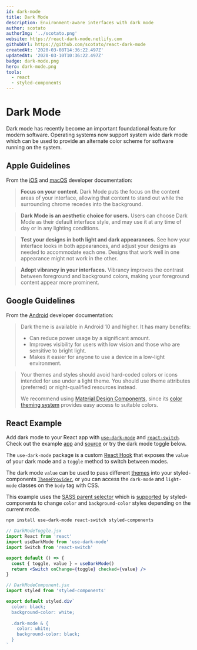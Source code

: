 ```yaml
---
id: dark-mode
title: Dark Mode
description: Environment-aware interfaces with dark mode
author: scotato
authorImg: '../scotato.png'
website: https://react-dark-mode.netlify.com
githubUrl: https://github.com/scotato/react-dark-mode
createdAt: '2020-03-08T14:36:22.497Z'
updatedAt: '2020-03-10T10:36:22.497Z'
badge: dark-mode.png
hero: dark-mode.png
tools:
  - react
  - styled-components
---
```

# Dark Mode
Dark mode has recently become an important foundational feature for modern software. Operating systems now support system wide dark mode which can be used to provide an alternate color scheme for software running on the system.

## Apple Guidelines
From the [iOS](https://developer.apple.com/design/human-interface-guidelines/ios/visual-design/dark-mode/) and [macOS](https://developer.apple.com/design/human-interface-guidelines/macos/visual-design/dark-mode/) developer documentation:

> **Focus on your content.** Dark Mode puts the focus on the content areas of your interface, allowing that content to stand out while the surrounding chrome recedes into the background.

> **Dark Mode is an aesthetic choice for users.** Users can choose Dark Mode as their default interface style, and may use it at any time of day or in any lighting conditions.

> **Test your designs in both light and dark appearances.** See how your interface looks in both appearances, and adjust your designs as needed to accommodate each one. Designs that work well in one appearance might not work in the other.

> **Adopt vibrancy in your interfaces.** Vibrancy improves the contrast between foreground and background colors, making your foreground content appear more prominent.

## Google Guidelines
From the [Android](https://developer.android.com/guide/topics/ui/look-and-feel/darktheme) developer documentation:

> Dark theme is available in Android 10 and higher. It has many benefits:
> * Can reduce power usage by a significant amount.
> * Improves visibility for users with low vision and those who are sensitive to bright light.
> * Makes it easier for anyone to use a device in a low-light environment.

> Your themes and styles should avoid hard-coded colors or icons intended for use under a light theme. You should use theme attributes (preferred) or night-qualified resources instead.
>
> We recommend using [Material Design Components](https://material.io/develop/android/), since its [color theming system](https://material.io/develop/android/theming/color/) provides easy access to suitable colors. 

## React Example
Add dark mode to your React app with [`use-dark-mode`](https://github.com/donavon/use-dark-mode) and [`react-switch`](https://github.com/markusenglund/react-switch).
Check out the example [app](https://react-dark-mode.netlify.com) and [source](https://github.com/scotato/react-dark-mode) or try the dark mode toggle below.

The `use-dark-mode` package is a custom [React Hook](https://reactjs.org/docs/hooks-overview.html) that exposes the `value` of your dark mode and a `toggle` method to switch between modes.

The dark mode `value` can be used to pass different [themes](https://styled-components.com/docs/advanced#theming) into your styled-components [`ThemeProvider`](https://styled-components.com/docs/api#themeprovider), or you can access the `dark-mode` and `light-mode` classes on the `body` tag with CSS.

This example uses the [SASS parent selector](https://sass-lang.com/documentation/style-rules/parent-selector) which is [supported](https://styled-components.com/docs/basics#pseudoelements-pseudoselectors-and-nesting) by styled-components to change `color` and `background-color` styles depending on the current mode.

```bash
npm install use-dark-mode react-switch styled-components
```

```jsx
// DarkModeToggle.jsx
import React from 'react'
import useDarkMode from 'use-dark-mode'
import Switch from 'react-switch'

export default () => {
  const { toggle, value } = useDarkMode()
  return <Switch onChange={toggle} checked={value} />
} 
```

```jsx
// DarkModeComponent.jsx
import styled from 'styled-components'

export default styled.div`
  color: black;
  background-color: white;
  
  .dark-mode & {
    color: white;
    background-color: black;
  }
`
```

<DarkMode />
